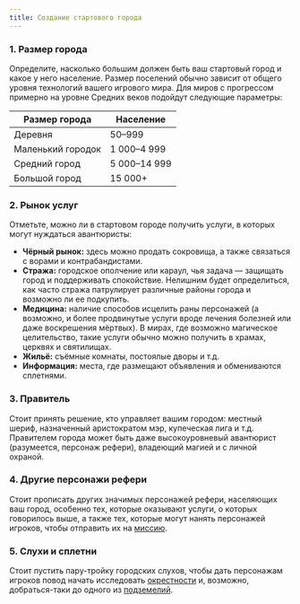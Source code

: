 ```yaml
---
title: Создание стартового города
---
```


### 1. Размер города

Определите, насколько большим должен быть ваш стартовый город и какое у него население. Размер поселений обычно зависит от общего уровня технологий вашего игрового мира. Для миров с прогрессом примерно на уровне Средних веков подойдут следующие параметры:

| Размер города     | Население    |
| ----------------- | ------------ |
| Деревня           | 50–999       |
| Маленький городок | 1 000–4 999  |
| Средний город     | 5 000–14 999 |
| Большой город     | 15 000+      |

### 2. Рынок услуг

Отметьте, можно ли в стартовом городе получить услуги, в которых могут нуждаться авантюристы:

- **Чёрный рынок:** здесь можно продать сокровища, а также связаться с ворами и контрабандистами.
- **Стража:** городское ополчение или караул, чья задача — защищать город и поддерживать спокойствие. Нелишним будет определиться, как часто стража патрулирует различные районы города и возможно ли ее подкупить.
- **Медицина:** наличие способов исцелить раны персонажей (а возможно, и более продвинутые услуги вроде лечения болезней или даже воскрешения мёртвых). В мирах, где возможно магическое целительство, такие услуги обычно можно получить в храмах, церквях и святилищах.
- **Жильё:** съёмные комнаты, постоялые дворы и т.д.
- **Информация:** места, где размещают объявления и обмениваются сплетнями.

### 3. Правитель

Стоит принять решение, кто управляет вашим городом: местный шериф, назначенный аристократом мэр, купеческая лига и т.д. Правителем города может быть даже высокоуровневый авантюрист (разумеется, персонаж рефери), владеющий магией и с личной охраной.

### 4. Другие персонажи рефери

Стоит прописать других значимых персонажей рефери, населяющих ваш город, особенно тех, которые оказывают услуги, о которых говорилось выше, а также тех, которые могут нанять персонажей игроков, чтобы отправить их на [миссию](/adventures/running-adventures/adventure-scenarios).

### 5. Слухи и сплетни

Стоит пустить пару-тройку городских слухов, чтобы дать персонажам игроков повод начать исследовать [окрестности](/adventures/running-adventures/designing-a-wilderness) и, возможно, добраться-таки до одного из [подземелий](/adventures/running-adventures/designing-a-dungeon).
